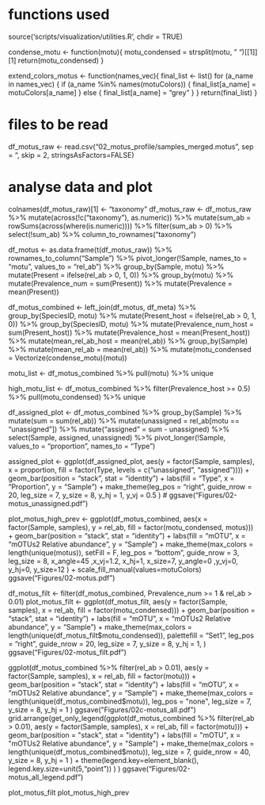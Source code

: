 ##############
# functions used
##############

source('scripts/visualization/utilities.R', chdir = TRUE)

condense_motu <- function(motu){
  motu_condensed = strsplit(motu, " ")[[1]][1]
  return(motu_condensed)
}

extend_colors_motus <- function(names_vec){
  final_list <- list()
  for (a_name in names_vec) {
    if (a_name %in% names(motuColors)) {
      final_list[a_name] = motuColors[a_name]
    } else {
      final_list[a_name] = "grey"
    }
  }
  return(final_list)
}

##############
# files to be read
##############

df_motus_raw <- read.csv("02_motus_profile/samples_merged.motus", sep = "\t", skip = 2, stringsAsFactors=FALSE)

##############
# analyse data and plot
##############

colnames(df_motus_raw)[1] <- "taxonomy"
df_motus_raw <- df_motus_raw %>%
              mutate(across(!c("taxonomy"), as.numeric)) %>%
              mutate(sum_ab = rowSums(across(where(is.numeric)))) %>%
                filter(sum_ab > 0) %>%
                  select(!sum_ab) %>%
                    column_to_rownames("taxonomy")

df_motus <- as.data.frame(t(df_motus_raw)) %>%
              rownames_to_column("Sample") %>%
              pivot_longer(!Sample, names_to = "motu", values_to = "rel_ab") %>%
                group_by(Sample, motu) %>%
                  mutate(Present = ifelse(rel_ab > 0, 1, 0)) %>%
                    group_by(motu) %>%
                     mutate(Prevalence_num = sum(Present)) %>%
                      mutate(Prevalence = mean(Present))

df_motus_combined <- left_join(df_motus, df_meta)  %>%
                      group_by(SpeciesID, motu) %>%
                        mutate(Present_host = ifelse(rel_ab > 0, 1, 0)) %>%
                          group_by(SpeciesID, motu) %>%
                            mutate(Prevalence_num_host = sum(Present_host)) %>%
                            mutate(Prevalence_host = mean(Present_host)) %>%
                              mutate(mean_rel_ab_host = mean(rel_ab)) %>%
                              group_by(Sample) %>%
                              mutate(mean_rel_ab = mean(rel_ab)) %>%
                                mutate(motu_condensed = Vectorize(condense_motu)(motu))

motu_list <- df_motus_combined %>%
              pull(motu) %>% unique

high_motu_list <- df_motus_combined %>%
                        filter(Prevalence_host >= 0.5) %>%
                          pull(motu_condensed) %>% unique

df_assigned_plot <- df_motus_combined %>%
                      group_by(Sample) %>%
                        mutate(sum = sum(rel_ab)) %>%
                          mutate(unassigned = rel_ab[motu == "unassigned"]) %>%
                            mutate("assigned" = sum - unassigned) %>%
                              select(Sample, assigned, unassigned) %>%
                                pivot_longer(!Sample, values_to = "proportion", names_to = "Type")

assigned_plot <- ggplot(df_assigned_plot, aes(y = factor(Sample, samples), x = proportion, fill = factor(Type, levels = c("unassigned", "assigned")))) +
                  geom_bar(position = "stack", stat = "identity") +
                  labs(fill = "Type", x = "Proportion", y = "Sample") +
                    make_theme(leg_pos = "right", guide_nrow = 20, leg_size = 7,
                               y_size = 8, y_hj = 1, y_vj = 0.5
                    )
                    # ggsave("Figures/02-motus_unassigned.pdf")

plot_motus_high_prev <- ggplot(df_motus_combined, aes(x = factor(Sample, samples), y = rel_ab, fill = factor(motu_condensed, motus))) +
                geom_bar(position = "stack", stat = "identity") +
                labs(fill = "mOTU", x = "mOTUs2 Relative abundance", y = "Sample") +
                  make_theme(max_colors = length(unique(motus)),
                             setFill = F,
                             leg_pos = "bottom",
                             guide_nrow = 3,
                             leg_size = 8,
                             x_angle=45 ,x_vj=1.2, x_hj=1, x_size=7,
                             y_angle=0 ,y_vj=0, y_hj=0, y_size=12
                  ) +
                  scale_fill_manual(values=motuColors)
                    ggsave("Figures/02-motus.pdf")

df_motus_filt <- filter(df_motus_combined, Prevalence_num >= 1 & rel_ab > 0.01)
plot_motus_filt <- ggplot(df_motus_filt, aes(y = factor(Sample, samples), x = rel_ab, fill = factor(motu_condensed))) +
                geom_bar(position = "stack", stat = "identity") +
                labs(fill = "mOTU", x = "mOTUs2 Relative abundance", y = "Sample") +
                  make_theme(max_colors = length(unique(df_motus_filt$motu_condensed)),
                             palettefill = "Set1",
                             leg_pos = "right",
                             guide_nrow = 20,
                             leg_size = 7,
                             y_size = 8, y_hj = 1,
                  )
                  ggsave("Figures/02-motus_filt.pdf")

ggplot(df_motus_combined %>% filter(rel_ab > 0.01), aes(y = factor(Sample, samples), x = rel_ab, fill = factor(motu))) +
                geom_bar(position = "stack", stat = "identity") +
                labs(fill = "mOTU", x = "mOTUs2 Relative abundance", y = "Sample") +
                  make_theme(max_colors = length(unique(df_motus_combined$motu)),
                             leg_pos = "none",
                             leg_size = 7,
                             y_size = 8, y_hj = 1
                  )
ggsave("Figures/02c-motus_all.pdf")
grid.arrange(get_only_legend(ggplot(df_motus_combined  %>% filter(rel_ab > 0.01), aes(y = factor(Sample, samples), x = rel_ab, fill = factor(motu))) +
                geom_bar(position = "stack", stat = "identity") +
                labs(fill = "mOTU", x = "mOTUs2 Relative abundance", y = "Sample") +
                  make_theme(max_colors = length(unique(df_motus_combined$motu)),
                             leg_size = 7,
                             guide_nrow = 40,
                             y_size = 8, y_hj = 1
                  ) +
                  theme(legend.key=element_blank(), legend.key.size=unit(5,"point"))
                )
              )
ggsave("Figures/02-motus_all_legend.pdf")

plot_motus_filt
plot_motus_high_prev